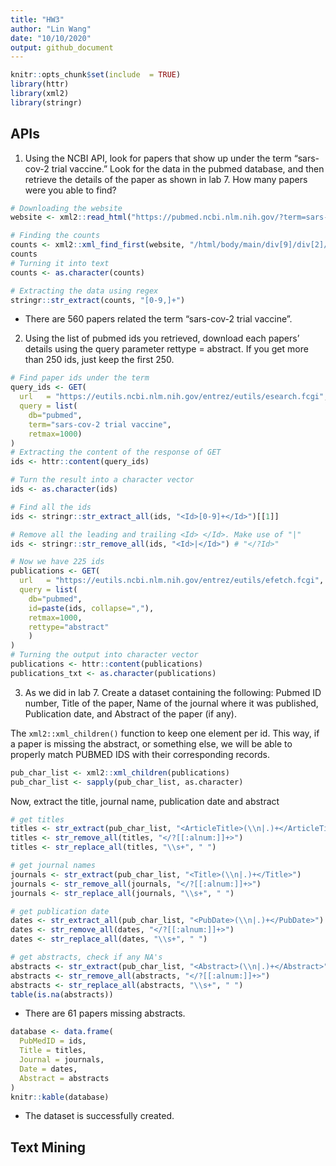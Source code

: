 ```yaml
---
title: "HW3"
author: "Lin Wang"
date: "10/10/2020"
output: github_document
---
```


```r
knitr::opts_chunk$set(include  = TRUE)
library(httr)
library(xml2)
library(stringr)
```

## APIs

1. Using the NCBI API, look for papers that show up under the term "sars-cov-2 trial vaccine." Look for the data in the pubmed database, and then retrieve the details of the paper as shown in lab 7. How many papers were you able to find?

```r
# Downloading the website
website <- xml2::read_html("https://pubmed.ncbi.nlm.nih.gov/?term=sars-cov-2+trial+vaccine")

# Finding the counts
counts <- xml2::xml_find_first(website, "/html/body/main/div[9]/div[2]/div[2]/div[1]/span")
counts
# Turning it into text
counts <- as.character(counts)

# Extracting the data using regex
stringr::str_extract(counts, "[0-9,]+")
```

- There are 560 papers related the term "sars-cov-2 trial vaccine".

2. Using the list of pubmed ids you retrieved, download each papers’ details using the query parameter rettype = abstract. If you get more than 250 ids, just keep the first 250.

```r
# Find paper ids under the term
query_ids <- GET(
  url   = "https://eutils.ncbi.nlm.nih.gov/entrez/eutils/esearch.fcgi",
  query = list(
    db="pubmed",
    term="sars-cov-2 trial vaccine",
    retmax=1000)
)
# Extracting the content of the response of GET
ids <- httr::content(query_ids)

# Turn the result into a character vector
ids <- as.character(ids)

# Find all the ids 
ids <- stringr::str_extract_all(ids, "<Id>[0-9]+</Id>")[[1]]

# Remove all the leading and trailing <Id> </Id>. Make use of "|"
ids <- stringr::str_remove_all(ids, "<Id>|</Id>") # "</?Id>"

# Now we have 225 ids
publications <- GET(
  url   = "https://eutils.ncbi.nlm.nih.gov/entrez/eutils/efetch.fcgi",
  query = list(
    db="pubmed",
    id=paste(ids, collapse=","),
    retmax=1000,
    rettype="abstract"
    )
)
# Turning the output into character vector
publications <- httr::content(publications)
publications_txt <- as.character(publications)
```


3. As we did in lab 7. Create a dataset containing the following: Pubmed ID number, Title of the paper, Name of the journal where it was published, Publication date, and Abstract of the paper (if any).

The `xml2::xml_children()` function to keep one element per id. This way, if a paper is missing the abstract, or something else, we will be able to properly match PUBMED IDS with their corresponding records.

```r
pub_char_list <- xml2::xml_children(publications)
pub_char_list <- sapply(pub_char_list, as.character)
```

Now, extract the title, journal name, publication date and abstract

```r
# get titles
titles <- str_extract(pub_char_list, "<ArticleTitle>(\\n|.)+</ArticleTitle>")
titles <- str_remove_all(titles, "</?[[:alnum:]]+>")
titles <- str_replace_all(titles, "\\s+", " ")

# get journal names
journals <- str_extract(pub_char_list, "<Title>(\\n|.)+</Title>")
journals <- str_remove_all(journals, "</?[[:alnum:]]+>")
journals <- str_replace_all(journals, "\\s+", " ")

# get publication date
dates <- str_extract_all(pub_char_list, "<PubDate>(\\n|.)+</PubDate>")
dates <- str_remove_all(dates, "</?[[:alnum:]]+>")
dates <- str_replace_all(dates, "\\s+", " ")

# get abstracts, check if any NA's
abstracts <- str_extract(pub_char_list, "<Abstract>(\\n|.)+</Abstract>")
abstracts <- str_remove_all(abstracts, "</?[[:alnum:]]+>")
abstracts <- str_replace_all(abstracts, "\\s+", " ")
table(is.na(abstracts))
```

- There are 61 papers missing abstracts.

```r
database <- data.frame(
  PubMedID = ids,
  Title = titles,
  Journal = journals,
  Date = dates,
  Abstract = abstracts
)
knitr::kable(database)
```

- The dataset is successfully created.

## Text Mining

```r

```


